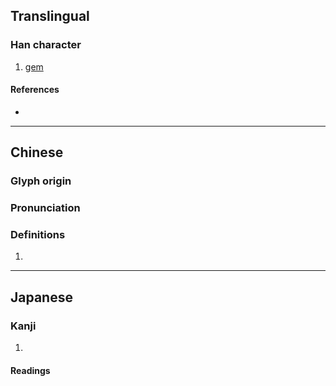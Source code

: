 {{character info/new}}
{{character info|0x2F931}}
==Translingual==

===Han character===
{{Han char|rn=96|rad=玉|as=11|sn=15|four=12194|canj=MGVVD|ids=⿰𤣩巢}}

# [[gem]]

====References====
* {{Han ref|kx=0741.030|dkj=21201|dj=1150.210|hdz=21136.090|uh=7485|ud=29829|bh=E6A8|bd=59048}}

----

==Chinese==
{{zh-forms}}

===Glyph origin===
{{Han etym}}

===Pronunciation===
{{zh-pron
|m=suǒ,zǎo
|c=so2,zou2
|mc=y
|oc=y
|cat=
}}

===Definitions===
{{zh-hanzi}}

# {{rfdef|zh}}

----

==Japanese==

===Kanji===
{{ja-kanji|grade=|rs=玉11}}

# {{rfdef|ja|sort=玉11}}

====Readings====
{{ja-readings|on=[[そう]] (sō), [[さ]] (sa)|kun=|nanori=}}